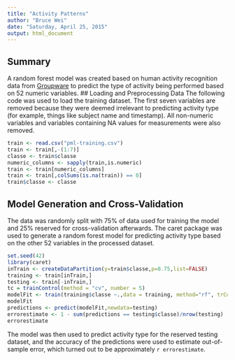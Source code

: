 ```yaml
---
title: "Activity Patterns"
author: "Bruce Wei"
date: "Saturday, April 25, 2015"
output: html_document
---
```

## Summary
A random forest model was created based on human activity recognition data from [Groupware](http://groupware.les.inf.puc-rio.br/har) to predict the type of activity being performed based on 52 numeric variables.
## Loading and Preprocessing Data
The following code was used to load the training dataset. The first seven variables are removed because they were deemed irrelevant to predicting activity type (for example, things like subject name and timestamp). All non-numeric variables and variables containing NA values for measurements were also removed.

```r
train <- read.csv("pml-training.csv")
train <- train[,-(1:7)]
classe <- train$classe
numeric_columns <- sapply(train,is.numeric)
train <- train[numeric_columns]
train <- train[,colSums(is.na(train)) == 0]
train$classe <- classe
```
## Model Generation and Cross-Validation
The data was randomly split with 75% of data used for training the model and 25% reserved for cross-validation afterwards. The caret package was used to generate a random forest model for predicting activity type based on the other 52 variables in the processed dataset. 
```r
set.seed(42)
library(caret)
inTrain <- createDataPartition(y=train$classe,p=0.75,list=FALSE)
training <- train[inTrain,]
testing <- train[-inTrain,]
tc = trainControl(method = "cv", number = 5)
modelFit <- train(training$classe ~.,data = training, method="rf", trControl = tc)
modelFit
predictions <- predict(modelFit,newdata=testing)
errorestimate <- 1 - sum(predictions == testing$classe)/nrow(testing)
errorestimate
```
The model was then used to predict activity type for the reserved testing dataset, and the accuracy of the predictions were used to estimate out-of-sample error, which turned out to be approximately `r errorestimate`.